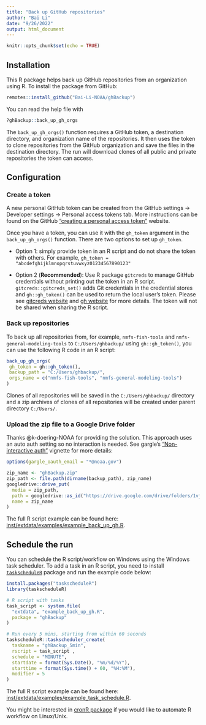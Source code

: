 ```yaml
---
title: "Back up GitHub repositories"
author: "Bai Li"
date: "9/26/2022"
output: html_document
---
```


```r
knitr::opts_chunk$set(echo = TRUE)
```

## Installation

This R package helps back up GitHub repositories from an organization using R. To install the package from GitHub:

```R
remotes::install_github("Bai-Li-NOAA/ghBackup")
```

You can read the help file with

```R
?ghBackup::back_up_gh_orgs
```

The `back_up_gh_orgs()` function requires a GitHub token, a destination directory, and organization name of the repositories. It then uses the token to clone repositories from the GitHub organization and save the files in the destination directory. The run will download clones of all public and private repositories the token can access. 

## Configuration

### Create a token

A new personal GitHub token can be created from the GitHub settings -> Developer settings -> Personal access tokens tab. More instructions can be found on the GitHub ["creating a personal access token"](https://docs.github.com/en/enterprise-server@3.4/authentication/keeping-your-account-and-data-secure/creating-a-personal-access-token) website.

Once you have a token, you can use it with the `gh_token` argument in the `back_up_gh_orgs()` function. There are two options to set up `gh_token`. 

- Option 1: simply provide token in an R script and do not share the token with others. For example, `gh_token = "abcdefghijklmnopqrstuvwxyz01234567890123"`

- Option 2 (**Recommended**): Use R package `gitcreds` to manage GitHub credentials without printing out the token in an R script. `gitcreds::gitcreds_set()` adds Git credentials in the credential stores and `gh::gh_token()` can be used to return the local user's token. Please see [gitcreds website](https://github.com/r-lib/gitcreds) and [gh website](https://gh.r-lib.org/reference/gh_token.html) for more details. The token will not be shared when sharing the R script. 


### Back up repositories
To back up all repositories from, for example, `nmfs-fish-tools` and `nmfs-general-modeling-tools` to `C:/Users/ghbackup/` using `gh::gh_token()`, you can use the following R code in an R script:

```R
back_up_gh_orgs(
 gh_token = gh::gh_token(),
 backup_path = "C:/Users/ghbackup/",
 orgs_name = c("nmfs-fish-tools", "nmfs-general-modeling-tools")
)
```

Clones of all repositories will be saved in the `C:/Users/ghbackup/` directory and a zip archives of clones of all repositories will be created under parent directory `C:/Users/`.

### Upload the zip file to a Google Drive folder

Thanks @k-doering-NOAA for providing the solution. This approach uses an auto auth setting so no interaction is needed. See gargle's ["Non-interactive auth"](https://gargle.r-lib.org/articles/non-interactive-auth.html) vignette for more details:

```r
options(gargle_oauth_email = "*@noaa.gov")

zip_name <- "ghBackup.zip"
zip_path <- file.path(dirname(backup_path), zip_name)
googledrive::drive_put(
  media = zip_path,
  path = googledrive::as_id("https://drive.google.com/drive/folders/1vju2qQ0dPh49Ay7VGaWv6CvGqMZsZKPc"),
  name = zip_name
)
```

The full R script example can be found here: [inst/extdata/examples/example_back_up_gh.R](https://github.com/Bai-Li-NOAA/ghBackup/blob/feat-check-repo-size/inst/extdata/examples/example_back_up_gh.R).

## Schedule the run 

You can schedule the R script/workflow on Windows using the Windows task scheduler. To add a task in an R script, you need to install [`taskscheduleR`](https://cran.r-project.org/web/packages/taskscheduleR/vignettes/taskscheduleR.html) package and run the example code below: 

```r
install.packages("taskscheduleR")
library(taskscheduleR)

# R script with tasks
task_script <- system.file(
  "extdata", "example_back_up_gh.R",
  package = "ghBackup"
)

# Run every 5 mins, starting from within 60 seconds
taskscheduleR::taskscheduler_create(
  taskname = "ghBackup_5min",
  rscript = task_script ,
  schedule = "MINUTE",
  startdate = format(Sys.Date(), "%m/%d/%Y"),
  starttime = format(Sys.time() + 60, "%H:%M"),
  modifier = 5
)
```

The full R script example can be found here: [inst/extdata/examples/example_task_schedule.R](https://github.com/Bai-Li-NOAA/ghBackup/blob/feat-check-repo-size/inst/extdata/examples/example_task_schedule.R).

You might be interested in [cronR package](https://github.com/bnosac/cronR) if you would like to automate R workflow on Linux/Unix. 


